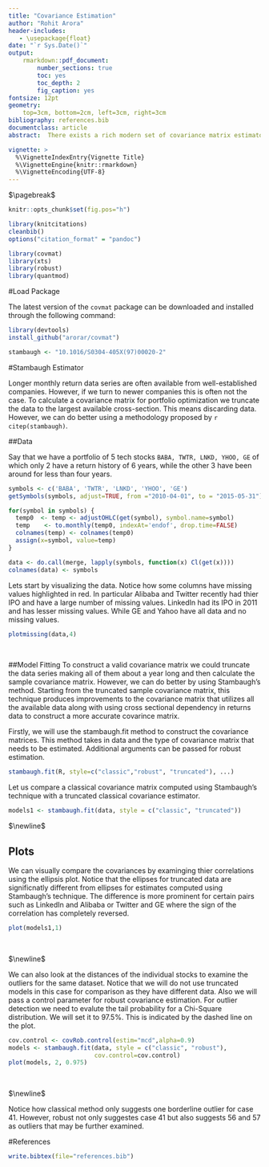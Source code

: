 ```yaml
---
title: "Covariance Estimation"
author: "Rohit Arora"
header-includes:
   - \usepackage{float}
date: "`r Sys.Date()`"
output: 
    rmarkdown::pdf_document:
        number_sections: true
        toc: yes
        toc_depth: 2
        fig_caption: yes
fontsize: 12pt
geometry: 
    top=3cm, bottom=2cm, left=3cm, right=3cm
bibliography: references.bib
documentclass: article
abstract:  There exists a rich modern set of covariance matrix estimator methods for use in financial data. The purpose of $\texttt{covmat}$ package is to implement some of these techniques such that they are readily available to be used with appropriate financial data. The purpose of this vignette is to demonstrate the usage of functions implemented in the $\texttt{covmat}$ package.

vignette: >
  %\VignetteIndexEntry{Vignette Title}
  %\VignetteEngine{knitr::rmarkdown}
  %\VignetteEncoding{UTF-8}
---
```


$\pagebreak$

```r
knitr::opts_chunk$set(fig.pos="h")

library(knitcitations)
cleanbib()
options("citation_format" = "pandoc")

library(covmat)
library(xts)
library(robust)
library(quantmod)
```

#Load Package

The latest version of the $\texttt{covmat}$ package can be downloaded and installed through the following command:
```r
library(devtools)
install_github("arorar/covmat")
```

```r
stambaugh <- "10.1016/S0304-405X(97)00020-2"
```

#Stambaugh Estimator

Longer monthly return data series are often available from well-established companies. However, if we turn to newer companies this is often not the case. To calculate a covariance matrix for portfolio optimization we truncate the data to the largest available cross-section. This means discarding data. However, we can do better using a methodology proposed by `r citep(stambaugh)`.

##Data

Say that we have a portfolio of 5 tech stocks $\texttt{BABA, TWTR, LNKD, YHOO, GE}$  of which only 2 have a return history of 6 years, while the other 3 have been around for less than four years. 

```r

symbols <- c('BABA', 'TWTR', 'LNKD', 'YHOO', 'GE')
getSymbols(symbols, adjust=TRUE, from ="2010-04-01", to = "2015-05-31")

for(symbol in symbols) {
  temp0  <- temp <- adjustOHLC(get(symbol), symbol.name=symbol)
  temp    <- to.monthly(temp0, indexAt='endof', drop.time=FALSE)
  colnames(temp) <- colnames(temp0)    
  assign(x=symbol, value=temp)
}

data <- do.call(merge, lapply(symbols, function(x) Cl(get(x))))
colnames(data) <- symbols

```

Lets start by visualizing the data. Notice how some columns have missing values highlighted in red. In particular Alibaba and Twitter recently had thier IPO and have a large number of missing values. LinkedIn had its IPO in 2011 and has lesser missing values. While GE and Yahoo have all data and no missing values. 

```r
plotmissing(data,4)

```
\


##Model Fitting
To construct a valid covariance matrix we could truncate the data series making all of them about a year long and then calculate the sample covariance matrix. However, we can do better by using Stambaugh's method. Starting from the truncated sample covariance matrix, this technique produces improvements to the covariance matrix that utilizes all the available data along with using cross sectional dependency in returns data to construct a more accurate covarince matrix.

Firstly, we will use the stambaugh.fit method to construct the covariance matrices. This method takes in data and the type of covariance matrix that needs to be estimated. Additional arguments can be passed for robust estimation.

```r
stambaugh.fit(R, style=c("classic","robust", "truncated"), ...)
```

Let us compare a classical covariance matrix computed using Stambaugh's technique with a truncated classical covariance estimator.  

```r
models1 <- stambaugh.fit(data, style = c("classic", "truncated"))
```

$\newline$

## Plots
We can visually compare the covariances by examinging thier correlations using the ellipsis plot. Notice that the ellipses for truncated data are significnatly different from ellipses for estimates computed using Stambaugh's technique. The difference is more prominent for certain pairs such as LinkedIn and Alibaba or Twitter and GE where the sign of the correlation has completely reversed.

```r
plot(models1,1)
```
\

$\newline$

We can also look at the distances of the individual stocks to examine the outliers for the same dataset.  Notice that we will do not use truncated models in this case for comparison as they have different data. Also we will pass a control parameter for robust covariance estimation. For outlier detection we need to evalute the tail probability for a Chi-Square distribution. We will set it to 97.5%. This is indicated by the dashed line on the plot.

```r
cov.control <- covRob.control(estim="mcd",alpha=0.9)
models <- stambaugh.fit(data, style = c("classic", "robust"), 
                        cov.control=cov.control)
plot(models, 2, 0.975)
```
\

$\newline$

Notice how classical method only suggests one borderline outlier for case 41. However, robust not only suggestes case 41 but also suggests 56 and 57 as outliers that may be further examined.

#References
```r
write.bibtex(file="references.bib")
```
